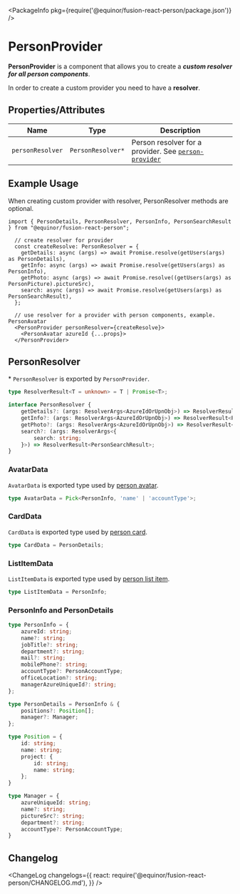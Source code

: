 
<Meta title="Data/Person/Provider" component={PersonProvider} />

<PackageInfo pkg={require('@equinor/fusion-react-person/package.json')} />

# PersonProvider

**PersonProvider** is a component that allows you to create a ***custom resolver for all person components***.

In order to create a custom provider you need to have a **resolver**.

## Properties/Attributes

Name                      | Type                            | Description
------------------------- | -----------------------------   | -----------
`personResolver`          | `PersonResolver*`               | Person resolver for a provider. See [`person-provider`](https://github.com/equinor/fusion-react-components/blob/main/packages/person/src/PersonProvider.tsx) 

## Example Usage

When creating custom provider with resolver, PersonResolver methods are optional.

```tsx
import { PersonDetails, PersonResolver, PersonInfo, PersonSearchResult } from "@equinor/fusion-react-person";

  // create resolver for provider
  const createResolve: PersonResolver = {
    getDetails: async (args) => await Promise.resolve(getUsers(args) as PersonDetails),
    getInfo: async (args) => await Promise.resolve(getUsers(args) as PersonInfo),
    getPhoto: async (args) => await Promise.resolve((getUsers(args) as PersonPicture).pictureSrc),
    search: async (args) => await Promise.resolve(getUsers(args) as PersonSearchResult),
  };

  // use resolver for a provider with person components, example. PersonAvatar
  <PersonProvider personResolver={createResolve}> 
    <PersonAvatar azureId {...props}>
  </PersonProvider>

```

## PersonResolver

\*  `PersonResolver` is exported by `PersonProvider`.
```ts
type ResolverResult<T = unknown> = T | Promise<T>;

interface PersonResolver {
    getDetails?: (args: ResolverArgs<AzureIdOrUpnObj>) => ResolverResult<PersonDetails>;
    getInfo?: (args: ResolverArgs<AzureIdOrUpnObj>) => ResolverResult<PersonInfo>;
    getPhoto?: (args: ResolverArgs<AzureIdOrUpnObj>) => ResolverResult<string>;
    search?: (args: ResolverArgs<{
        search: string;
    }>) => ResolverResult<PersonSearchResult>;
}
```

### AvatarData
`AvatarData` is exported type used by [person avatar](?path=/docs/data-person-avatar--page).
```ts
type AvatarData = Pick<PersonInfo, 'name' | 'accountType'>;
```

### CardData
`CardData` is exported type used by [person card](?path=/docs/data-person-card--page).
```ts
type CardData = PersonDetails;
```

### ListItemData
`ListItemData` is exported type used by [person list item](?path=/docs/data-person-list-item--page).
```ts
type ListItemData = PersonInfo;
```
### PersonInfo and PersonDetails
```ts
type PersonInfo = {
    azureId: string;
    name?: string;
    jobTitle?: string;
    department?: string;
    mail?: string;
    mobilePhone?: string;
    accountType?: PersonAccountType;
    officeLocation?: string;
    managerAzureUniqueId?: string;
};

type PersonDetails = PersonInfo & {
    positions?: Position[];
    manager?: Manager;
};

type Position = {
    id: string;
    name: string;
    project: {
        id: string;
        name: string;
    };
}

type Manager = {
    azureUniqueId: string;
    name?: string;
    pictureSrc?: string;
    department?: string;
    accountType?: PersonAccountType;
}
```

## Changelog

<ChangeLog
  changelogs={{
    react: require('@equinor/fusion-react-person/CHANGELOG.md'),
  }}
/>
